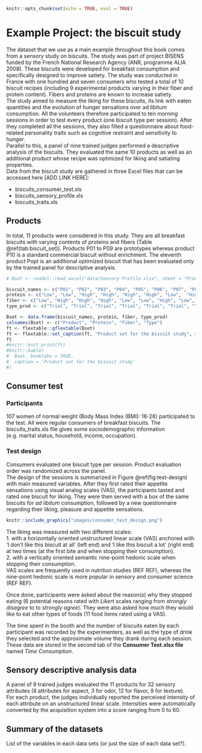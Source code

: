```r
knitr::opts_chunk$set(echo = TRUE, eval = TRUE)
```
# Example Project: the biscuit study {#example-projects}

The dataset that we use as a main example throughout this book comes from a sensory study on biscuits. The study was part of project BISENS funded by the French National Research Agency (ANR, programme ALIA 2008). These biscuits were developed for breakfast consumption and specifically designed to improve satiety.
The study was conducted in France with one hundred and seven consumers who tested a total of 10 biscuit recipes (including 9 experimental products varying in their fiber and protein content). Fibers and proteins are known to increase satiety.  
The study aimed to measure the liking for these biscuits, its link with eaten quantities and the evolution of hunger sensations over ad libitum consumption. All the volunteers therefore participated to ten morning sessions in order to test every product (one biscuit type per session). After they completed all the sessions, they also filled a questionnaire about food-related personality traits such as cognitive restraint and sensitivity to hunger.  
Parallel to this, a panel of nine trained judges performed a descriptive analysis of the biscuits. They evaluated the same 10 products as well as an additional product whose recipe was optimized for liking and satiating properties.  
Data from the biscuit study are gathered in three Excel files that can be accessed here [ADD LINK HERE]: 

- biscuits_consumer_test.xls  
- biscuits_sensory_profile.xls  
- biscuits_traits.xls  

## Products

In total, 11 products were considered in this study. They are all breakfast biscuits with varying contents of proteins and fibers (Table \@ref(tab:biscuit_set)). Products P01 to P09 are prototypes whereas product P10 is a standard commercial biscuit without enrichment. The eleventh product Popt is an additional optimized biscuit that has been evaluated only by the trained panel for descriptive analysis.

```r
# Bset <- readxl::read_excel("data/Sensory Profile.xlsx", sheet = "Product Info")

biscuit_names <- c("P01", "P02", "P03", "P04", "P05", "P06", "P07", "P08", "P09", "P10", "POpt")
protein <- c("Low", "Low", "High", "High", "High", "High", "Low",  "High", "High", "Low", "High")
fiber <- c("Low", "High", "High", "High", "Low", "Low", "High", "Low", "High", "Low", "Low")
type_prod <- c("Trial", "Trial", "Trial", "Trial", "Trial", "Trial", "Trial", "Trial", "Trial", "Commercial product", "Optimized trial")

Bset <- data.frame(biscuit_names, protein, fiber, type_prod)
colnames(Bset) <- c("Product", "Protein", "Fiber", "Type")
ft <- flextable::qflextable(Bset)
ft <- flextable::set_caption(ft, "Product set for the biscuit study", style = "Table Caption")
ft
#knitr::knit_print(ft)
#knitr::kable(
#  Bset, booktabs = TRUE,
#  caption = 'Product set for the biscuit study'
#)

```


## Consumer test
### Participants

107 women of normal weight (Body Mass Index (BMI): 18-26) participated to the test. All were regular consumers of breakfast biscuits. The biscuits_traits.xls file gives some sociodemographic information (e.g. marital status,  household, income, occupation).

### Test design
Consumers evaluated one biscuit type per session. Product evaluation order was randomized across the panel.  
The design of the sessions is summarized in Figure \@ref(fig:test-design) with main measured variables. After they first rated their appetite sensations using visual analog scales (VAS), the participants tasted and rated one biscuit for liking. They were then served with a box of the same biscuits for _ad libitum_ consumption, followed by a new questionnaire regarding their liking, pleasure and appetite sensations.

```r

knitr::include_graphics("images/consumer_test_design.png")
```

The liking was measured with two different scales:  
    1. with a horizontally oriented unstructured linear scale (VAS) anchored with ‘I don’t like this biscuit at all’ (left end) and ‘I like this biscuit a lot’ (right end) at two times (at the first bite and when stopping their consumption).  
    2. with a vertically oriented semantic nine-point hedonic scale when stopping their consumption.  
VAS scales are frequently used in nutrition studies (REF REF), whereas the nine-point hedonic scale is more popular in sensory and consumer science (REF REF).  

Once done, participants were asked about the reason(s) why they stopped eating (6 potential reasons rated with *Likert* scales ranging from *strongly disagree* to to *strongly agree*). They were also asked how much they would like to eat other types of foods (11 food items rated using a VAS).


The time spent in the booth and the number of biscuits eaten by each participant was recorded by the experimenters, as well as the type of drink they selected and the approximate volume they drank during each session. These data are stored in the second tab of the **Consumer Test.xlsx file**  named *Time Consumption*.



## Sensory descriptive analysis data
A panel of 9 trained judges evaluated the 11 products for 32 sensory attributes (8 attributes for aspect, 3 for odor, 12 for flavor, 9 for texture).  
For each product, the judges individually reported the perceived intensity of each attribute on an unstructured linear scale. Intensities were automatically converted by the acquisition system into a score ranging from 0 to 60.

## Summary of the datasets
List of the variables in each data sets (or just the size of each data set?).